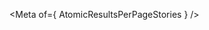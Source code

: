 
<Meta of={ AtomicResultsPerPageStories } />

<Title />
<Subtitle><Description/></Subtitle>

<CanvasWithGithub
  of={ AtomicResultsPerPageStories.Default }
  githubPath="packages/atomic/src/components/search/atomic-results-per-page/atomic-results-per-page.ts"
/>

## Usage
TODO: Add usage instructions here.

## Examples
<Stories title={""}/>

## Reference
<ArgTypes />
